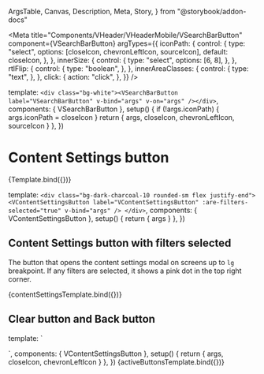   ArgsTable,
  Canvas,
  Description,
  Meta,
  Story,
} from "@storybook/addon-docs"


<Meta
  title="Components/VHeader/VHeaderMobile/VSearchBarButton"
  component={VSearchBarButton}
  argTypes={{
    iconPath: {
      control: {
        type: "select",
        options: [closeIcon, chevronLeftIcon, sourceIcon],
        default: closeIcon,
      },
    },
    innerSize: {
      control: {
        type: "select",
        options: [6, 8],
      },
    },
    rtlFlip: {
      control: {
        type: "boolean",
      },
    },
    innerAreaClasses: {
      control: {
        type: "text",
      },
    },
    click: {
      action: "click",
    },
  }}
/>

  template: `<div class="bg-white"><VSearchBarButton label="VSearchBarButton" v-bind="args" v-on="args" /></div>`,
  components: { VSearchBarButton },
  setup() {
    if (!args.iconPath) {
      args.iconPath = closeIcon
    }
    return { args, closeIcon, chevronLeftIcon, sourceIcon }
  },
})

# Content Settings button

<Description of={VSearchBarButton} />

<ArgsTable of={VSearchBarButton} />

<Canvas>
  <Story name="Default">{Template.bind({})}</Story>
</Canvas>

  template: `
    <div class="bg-dark-charcoal-10 rounded-sm flex justify-end">
    <VContentSettingsButton label="VContentSettingsButton" :are-filters-selected="true" v-bind="args" />
    </div>
  `,
  components: { VContentSettingsButton },
  setup() {
    return { args }
  },
})

## Content Settings button with filters selected

The button that opens the content settings modal on screens up to `lg`
breakpoint. If any filters are selected, it shows a pink dot in the top right
corner.

<Canvas>
  <Story name="Content Settings Button with filters selected">
    {contentSettingsTemplate.bind({})}
  </Story>
</Canvas>

## Clear button and Back button

  template: `<div class="wrapper rounded-sm bg-white flex justify-between ring ring-pink">
  <VSearchBarButton
    :icon-path="chevronLeftIcon"
    :inner-size="8"
    :label="$t('header.back-button').toString()"
    inner-area-classes="hover:bg-dark-charcoal hover:text-white"
    :rtl-flip="true"
  />
  <VSearchBarButton
    :icon-path="closeIcon"
    :label="$t('browse-page.search-form.clear').toString()"
    inner-area-classes="bg-white hover:bg-dark-charcoal-10"
  />
</div>`,
  components: { VContentSettingsButton },
  setup() {
    return { args, closeIcon, chevronLeftIcon }
  },
})

<Canvas>
  <Story name="Clear and Back Buttons">{activeButtonsTemplate.bind({})}</Story>
</Canvas>
